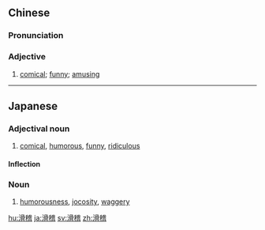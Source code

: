 ==Chinese==
{{zh-forms}}

===Pronunciation===
{{zh-pron
|m=huájī,gǔjī,2nb=literary
|c=waat6 kai1,gwat1 kai1
|h=pfs=va̍t-hî
|mn=ku̍t-khe
|cat=a
}}

===Adjective===
{{zh-adj}}

# [[comical]]; [[funny]]; [[amusing]]

----

==Japanese==
{{ja-kanjitab|こつ|k1=こっ|けい|yomi=o}}

===Adjectival noun===
{{ja-adj|decl=な|こっけい}}

# [[comical]], [[humorous]], [[funny]], [[ridiculous]]

====Inflection====
{{ja-na|こっけい}}

===Noun===
{{ja-noun|こっけい}}

# [[humorousness]], [[jocosity]], [[waggery]]

[[hu:滑稽]]
[[ja:滑稽]]
[[sv:滑稽]]
[[zh:滑稽]]